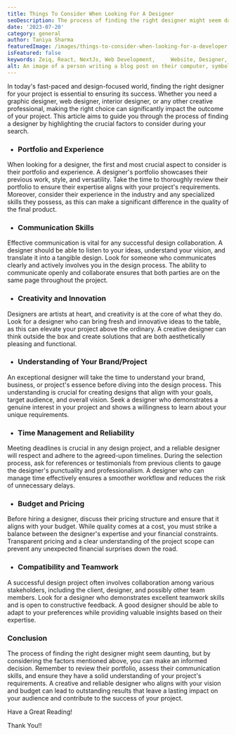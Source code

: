 ```yaml
---
title: Things To Consider When Looking For A Designer
seoDescription: The process of finding the right designer might seem daunting, but by considering the factors mentioned above, you can make an informed decision. Remember to review their portfolio, assess their communication skills, and ensure they have a solid understanding of your project's requirements. A creative and reliable designer who aligns with your vision and budget can lead to outstanding results that leave a lasting impact on your audience and contribute to the success of your project.
date: '2023-07-20'
category: general
author: Taniya Sharma
featuredImage: /images/things-to-consider-when-looking-for-a-developer.jpg
isFeatured: false
keywords: Zeiq, React, NextJs, Web Development, 	Website, Designer, Website, Remote Teamwork, Productivity, Experince , skills, Web Designer, Graphic Designer 
alt: An image of a person writing a blog post on their computer, symbolizing the art of blogging.
---
```




In today's fast-paced and design-focused world, finding the right designer for your project is essential to ensuring its success. Whether you need a graphic designer, web designer, interior designer, or any other creative professional, making the right choice can significantly impact the outcome of your project. This article aims to guide you through the process of finding a designer by highlighting the crucial factors to consider during your search.

 - ### Portfolio and Experience
 
When looking for a designer, the first and most crucial aspect to consider is their portfolio and experience. A designer's portfolio showcases their previous work, style, and versatility. Take the time to thoroughly review their portfolio to ensure their expertise aligns with your project's requirements. Moreover, consider their experience in the industry and any specialized skills they possess, as this can make a significant difference in the quality of the final product.

 - ### Communication Skills

Effective communication is vital for any successful design collaboration. A designer should be able to listen to your ideas, understand your vision, and translate it into a tangible design. Look for someone who communicates clearly and actively involves you in the design process. The ability to communicate openly and collaborate ensures that both parties are on the same page throughout the project.

- ### Creativity and Innovation

Designers are artists at heart, and creativity is at the core of what they do. Look for a designer who can bring fresh and innovative ideas to the table, as this can elevate your project above the ordinary. A creative designer can think outside the box and create solutions that are both aesthetically pleasing and functional.

- ### Understanding of Your Brand/Project

An exceptional designer will take the time to understand your brand, business, or project's essence before diving into the design process. This understanding is crucial for creating designs that align with your goals, target audience, and overall vision. Seek a designer who demonstrates a genuine interest in your project and shows a willingness to learn about your unique requirements.

- ### Time Management and Reliability

Meeting deadlines is crucial in any design project, and a reliable designer will respect and adhere to the agreed-upon timelines. During the selection process, ask for references or testimonials from previous clients to gauge the designer's punctuality and professionalism. A designer who can manage time effectively ensures a smoother workflow and reduces the risk of unnecessary delays.

- ### Budget and Pricing

Before hiring a designer, discuss their pricing structure and ensure that it aligns with your budget. While quality comes at a cost, you must strike a balance between the designer's expertise and your financial constraints. Transparent pricing and a clear understanding of the project scope can prevent any unexpected financial surprises down the road.

- ### Compatibility and Teamwork

A successful design project often involves collaboration among various stakeholders, including the client, designer, and possibly other team members. Look for a designer who demonstrates excellent teamwork skills and is open to constructive feedback. A good designer should be able to adapt to your preferences while providing valuable insights based on their expertise.

### Conclusion

The process of finding the right designer might seem daunting, but by considering the factors mentioned above, you can make an informed decision. Remember to review their portfolio, assess their communication skills, and ensure they have a solid understanding of your project's requirements. A creative and reliable designer who aligns with your vision and budget can lead to outstanding results that leave a lasting impact on your audience and contribute to the success of your project.


Have a Great Reading!

Thank You!!
